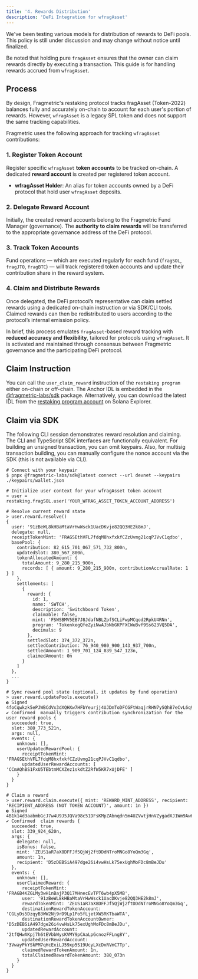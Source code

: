 ```yaml
---
title: '4. Rewards Distribution'
description: 'DeFi Integration for wfragAsset'
---
```


<Warning>
    We've been testing various models for distribution of rewards to DeFi pools. This policy is still under discussion and may change without notice until finalized.
</Warning>

Be noted that holding pure `fragAsset` ensures that the owner can claim rewards directly by executing a transaction.
This guide is for handling rewards accrued from `wfragAsset`.

## Process
By design, Fragmetric's restaking protocol tracks fragAsset (Token-2022) balances fully and accurately on-chain to account for each user's portion of rewards.
However, `wfragAsset` is a legacy SPL token and does not support the same tracking capabilities.

Fragmetric uses the following approach for tracking `wfragAsset` contributions:

### 1. Register Token Account
Register specific `wfragAsset` **token accounts** to be tracked on-chain. A dedicated **reward account** is created per registered token account.
- **wfragAsset Holder**: An alias for token accounts owned by a DeFi protocol that hold user `wfragAsset` deposits.

### 2. Delegate Reward Account
Initially, the created reward accounts belong to the Fragmetric Fund Manager (governance).
The **authority to claim rewards** will be transferred to the appropriate governance address of the DeFi protocol.

### 3. Track Token Accounts
Fund operations — which are executed regularly for each fund (`fragSOL`, `fragJTO`, `fragBTC`) — will track registered token accounts and update their contribution share in the reward system.

### 4. Claim and Distribute Rewards
Once delegated, the DeFi protocol’s representative can claim settled rewards using a dedicated on-chain instruction or via SDK/CLI tools.
Claimed rewards can then be redistributed to users according to the protocol’s internal emission policy.

In brief, this process emulates `fragAsset`-based reward tracking with **reduced accuracy and flexibility**, tailored for protocols using `wfragAsset`.
It is activated and maintained through consensus between Fragmetric governance and the participating DeFi protocol.


## Claim Instruction
You can call the `user_claim_reward` instruction of the `restaking program` either on-chain or off-chain.
The Anchor IDL is embedded in the [@fragmetric-labs/sdk](https://www.npmjs.com/package/@fragmetric-labs/sdk) package.
Alternatively, you can download the latest IDL from the [restaking program account](https://explorer.solana.com/address/fragnAis7Bp6FTsMoa6YcH8UffhEw43Ph79qAiK3iF3/anchor-program?cluster=mainnet) on Solana Explorer.


## Claim via SDK
The following CLI session demonstrates reward resolution and claiming.
<Note>
    The CLI and TypeScript SDK interfaces are functionally equivalent. For building an unsigned transaction, you can omit keypairs. Also, for multisig transaction building, you can manually configure the nonce account via the SDK (this is not available via CLI).
</Note>

```shell
# Connect with your keypair
$ pnpx @fragmetric-labs/sdk@latest connect --url devnet --keypairs ./keypairs/wallet.json

# Initialize user context for your wfragAsset token account
> user = restaking.fragSOL.user('YOUR_WFRAG_ASSET_TOKEN_ACCOUNT_ADDRESS')

# Resolve current reward state
> user.reward.resolve()
{
  user: '91zBeWL8kHBaMtaVrHwWsck1UacDKvje82QQ3HE2k8mJ',
  delegate: null,
  receiptTokenMint: 'FRAGSEthVFL7fdqM8hxfxkfCZzUvmg21cqPJVvC1qdbo',
  basePool: {
    contribution: 82_615_701_067_571_732_800n,
    updatedSlot: 380_567_800n,
    tokenAllocatedAmount: {
      totalAmount: 9_280_215_900n,
      records: [ { amount: 9_280_215_900n, contributionAccrualRate: 1 } ]
    },
    settlements: [
      {
        reward: {
          id: 1,
          name: 'SWTCH',
          description: 'Switchboard Token',
          claimable: false,
          mint: 'FSWSBMV5EB7J8JdafNBLZpfSCLiFwpMCqod2RpkU4RNn',
          program: 'TokenkegQfeZyiNwAJbNbGKPFXCWuBvf9Ss623VQ5DA',
          decimals: 9
        },
        settledSlot: 374_372_372n,
        settledContribution: 76_940_980_900_143_937_700n,
        settledAmount: 1_909_701_124_839_547_123n,
        claimedAmount: 0n
      }
    ]
  },
  ...
}

# Sync reward pool state (optional, it updates by fund operation)
> user.reward.updatePools.execute()
◐ Signed     4foCqwkzk5ePJWBCdVx3dXQHXw7HFbYeurjj4UJDmToDFCGFtWaqjrRHN7ySQhB7eCvL6q9JSSZatxyycTwiYi1P
✔ Confirmed  manually triggers contribution synchronization for the user reward pools {
  succeeded: true,
  slot: 380_773_521n,
  args: null,
  events: {
    unknown: [],
    userUpdatedRewardPool: {
      receiptTokenMint: 'FRAGSEthVFL7fdqM8hxfxkfCZzUvmg21cqPJVvC1qdbo',
      updatedUserRewardAccounts: [ 'CCmAQhBS1FxU5TEbtmMCXZez1skdtZ2RfW5KR7xUjDFE' ]
    }
  }
}

# Claim a reward
> user.reward.claim.execute({ mint: 'REWARD_MINT_ADDRESS', recipient: 'RECIPIENT_ADDRESS (NOT TOKEN ACCOUNT)', amount: 1n })
◐ Signed     4B1k14d3aabmbGcJ7w4U9J5JQVa98c51DFsKMpZAbnqdn5m4UZVwtjHnVZygadXJ1Wm9AwHuvmsiWsp5XM2RsvCj
✔ Confirmed  claim rewards {
  succeeded: true,
  slot: 339_924_620n,
  args: {
    delegate: null,
    isBonus: false,
    mint: 'ZEUS1aR7aX8DFFJf5QjWj2ftDDdNTroMNGo8YoQm3Gq',
    amount: 1n,
    recipient: 'D5zDEBSiA497dge26i4vwHsLk75exUghMoFDc8mBeJDu'
  },
  events: {
    unknown: [],
    userClaimedReward: {
      receiptTokenMint: 'FRAGB4KZGLMy3wH1nBajP3Q17MHnecEvTPT6wb4pX5MB',
      user: '91zBeWL8kHBaMtaVrHwWsck1UacDKvje82QQ3HE2k8mJ',
      rewardTokenMint: 'ZEUS1aR7aX8DFFJf5QjWj2ftDDdNTroMNGo8YoQm3Gq',
      destinationRewardTokenAccount: 'CGLyDs5DzqyB3WW2Nj9rD9Lp1Po5fLjetXW5RKTbaWTA',
      destinationRewardTokenAccountOwner: 'D5zDEBSiA497dge26i4vwHsLk75exUghMoFDc8mBeJDu',
      updatedRewardAccount: '2tfQHwAKpj7h6tEVbbWysKVMY9pCAaLpGcnozFFLng8Y',
      updatedUserRewardAccount: '3VwayPkYSkPM7qHcExiLJ59xp5S19UcyLXcDxRVmC7Tp',
      claimedRewardTokenAmount: 1n,
      totalClaimedRewardTokenAmount: 380_073n
    }
  }
}
```

